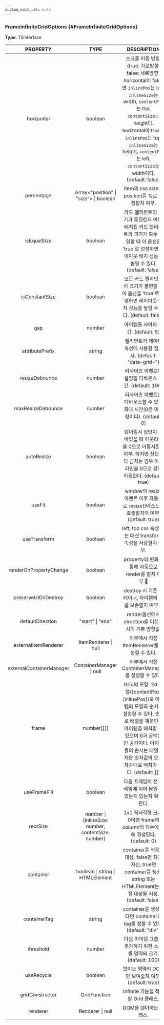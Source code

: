 ```yaml
---
custom_edit_url: null
---
```


### FrameInfiniteGridOptions {#FrameInfiniteGridOptions}

<div className="bulma-tags">

</div>

**Type**: TSInterface

|PROPERTY|TYPE|DESCRIPTION|
|:---:|:---:|:---:|
|horizontal|boolean|스크롤 이동 방향. (true: 가로방향, false: 세로방향) horizontal이 false 면 <code>inlinePos</code>는 left, <code>inlineSize</code>는 width, <code>contentPos</code>는 top, <code>contentSize</code>는 height다. horizontal이 true면 <code>inlinePos</code>는 top, <code>inlineSize</code>는 height, <code>contentPos</code>는 left, <code>contentSize</code>는 width이다. (default: false)|
|percentage|Array&lt;"position" \| "size"&gt; \| boolean|item의 css size와 position를 %로 설정할지 여부.|
|isEqualSize|boolean|카드 엘리먼트의 크기가 동일한지 여부. 배치될 카드 엘리먼트의 크기가 모두 동일할 때 이 옵션을 'true'로 설정하면 레이아웃 배치 성능을 높일 수 있다. (default: false)|
|isConstantSize|boolean|모든 카드 엘리먼트의 크기가 불변일 때 이 옵션을 'true'로 설정하면 레이아웃 배치 성능을 높일 수 있다. (default: false)|
|gap|number|아이템들 사이의 공간. (default: 5)|
|attributePrefix|string|엘리먼트의 데이타 속성에 사용할 접두사. (default: &quot;data-grid-&quot;)|
|resizeDebounce|number|리사이즈 이벤트에 설정할 디바운스 시간. (default: 100)|
|maxResizeDebounce|number|리사이즈 이벤트를 디바운스할 수 있는 최대 시간(0은 미설정이다). (default: 0)|
|autoResize|boolean|렌더링시 상단이 비어있을 때 아웃라인을 0으로 이동시킬지 여부. 하지만 상단보다 넘치는 경우 아웃라인을 0으로 강제 이동한다. (default: true)|
|useFit|boolean|window의 resize 이벤트 이후 자동으로 resize()메소드를 호출할지의 여부. (default: true)|
|useTransform|boolean|left, top css 속성 쓰는 대신 transform 속성을 사용할지 여부.|
|renderOnPropertyChange|boolean|property의 변화를 통해 자동으로 render를 할지 여부.|
|preserveUIOnDestroy|boolean|destroy 시 기존 컨테이너, 아이템의 UI를 보존할지 여부.|
|defaultDirection|"start" \| "end"|render옵션에서 direction을 미설정시의 기본 방향값.|
|externalItemRenderer|ItemRenderer \| null|외부에서 직접 ItemRenderer를 설정할 수 있다.|
|externalContainerManager|ContainerManager \| null|외부에서 직접 ContainerManager를 설정할 수 있다.|
|frame|number[][]|Grid의 모양. 2d 배열([contentPos][inlinePos])로 아이템의 모양과 순서를 설정할 수 있다. 숫자로 배열을 채운만큼 아이템을 배치할 수 있으며 0과 공백은 빈 공간이다. 아이템들의 순서는 배열을 채운 숫자값의 오름차순대로 배치가 된다. (default: [])|
|useFrameFill|boolean| 다음 프레임이 전 프레임에 이어 붙일 수 있는지 있는지 확인한다.|
|rectSize|number \| {inlineSize: number, contentSize: number}|1x1 직사각형 크기. 0이면 frame의 column의 개수에 의해 결정된다. (default: 0)|
|container|boolean \| string \| HTMLElement|container를 적용할 대상. false면 자기 자신, true면 container를 생성. string 또는 HTMLElement는 직접 대상을 지정. (default: false)|
|containerTag|string|container를 생성한다면 container의 tag를 정할 수 있다. (default: &quot;div&quot;)|
|threshold|number|다음 아이템 그룹을 추가하기 위한 스크롤 영역의 크기. (default: 100)|
|useRecycle|boolean|보이는 영역의 DOM만 보여줄지 여부. (default: true)|
|gridConstructor|GridFunction|Infinite 기능을 적용할 Grid 클래스.|
|renderer|Renderer \| null| DOM을 렌더하는 클래스. |

